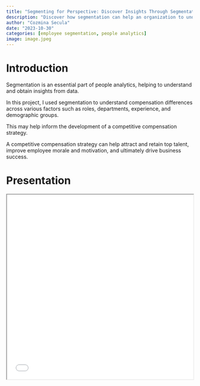 ```yaml
---
title: "Segmenting for Perspective: Discover Insights Through Segmentation"
description: "Discover how segmentation can help an organization to understand compensation differences across various factors such as roles, departments, experience, and demographic groups."
author: "Cozmina Secula"
date: "2023-10-30"
categories: [employee segmentation, people analytics]
image: image.jpeg
---
```


# Introduction

Segmentation is an essential part of people analytics, helping to understand and obtain insights from data.

In this project, I used segmentation to understand compensation differences across various factors such as roles, departments, experience, and demographic groups.

This may help inform the development of a competitive compensation strategy.

A competitive compensation strategy can help attract and retain top talent, improve employee morale and motivation, and ultimately drive business success.

# Presentation

<iframe src="01-slides.html" width="100%" height="500px">

</iframe>
